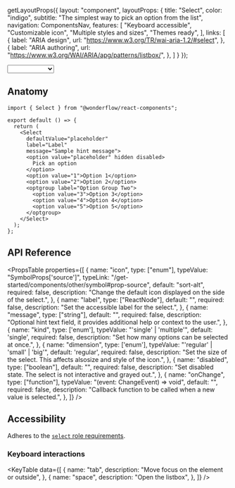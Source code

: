 
  getLayoutProps({
    layout: "component",
    layoutProps: {
      title: "Select",
      color: "indigo",
      subtitle: "The simplest way to pick an option from the list",
      navigation: ComponentsNav,
      features: [
        "Keyboard accessible",
        "Customizable icon",
        "Multiple styles and sizes",
        "Themes ready",
      ],
      links: [
        {
          label: "ARIA design",
          url: "https://www.w3.org/TR/wai-aria-1.2/#select",
        },
        {
          label: "ARIA authoring",
          url: "https://www.w3.org/WAI/ARIA/apg/patterns/listbox/",
        },
      ]
    }
  });

<LiveArea direction="row">
  <Select defaultValue="placeholder" label="Label" message="Sample hint message" style={{ maxInlineSize: "30ch" }}>
    <option value="placeholder" hidden disabled>Pick an option</option>

    <optgroup label="Option Group One">
      <option value="1">This is a very long option</option>
      <option value="2">Option 2</option>
    </optgroup>

    <optgroup label="Option Group Two">
      <option value="3">Option 3</option>
      <option value="4">Option 4</option>
      <option value="5">Option 5</option>
    </optgroup>
  </Select>
</LiveArea>


## Anatomy

```tsx lines="1,5-16"
import { Select } from "@wonderflow/react-components";

export default () => {
  return (
    <Select
      defaultValue="placeholder"
      label="Label"
      message="Sample hint message">
      <option value="placeholder" hidden disabled>
        Pick an option
      </option>
      <option value="1">Option 1</option>
      <option value="2">Option 2</option>
      <optgroup label="Option Group Two">
        <option value="3">Option 3</option>
        <option value="4">Option 4</option>
        <option value="5">Option 5</option>
      </optgroup>
    </Select>
  );
};
```

## API Reference

<PropsTable
  properties={[
    {
      name: "icon",
      type: ["enum"],
      typeValue: "SymbolProps['source']",
      typeLink: "/get-started/components/other/symbol#prop-source",
      default: "sort-alt",
      required: false,
      description: "Change the default icon displayed on the side of the select.",
    },
    {
      name: "label",
      type: ["ReactNode"],
      default: "",
      required: false,
      description: "Set the accessible label for the select.",
    },
    {
      name: "message",
      type: ["string"],
      default: "",
      required: false,
      description: "Optional hint text field, it provides additional help or context to the user.",
    },
    {
      name: "kind",
      type: ['enum'],
      typeValue: "'single' | 'multiple'",
      default: 'single',
      required: false,
      description: "Set how many options can be selected at once.",
    },
    {
      name: "dimension",
      type: ['enum'],
      typeValue: "'regular' | 'small' | 'big'",
      default: 'regular',
      required: false,
      description: "Set the size of the select. This affects alsosize and style of the icon.",
    },
    {
      name: "disabled",
      type: ["boolean"],
      default: "",
      required: false,
      description: "Set disabled state. The select is not interactive and grayed out.",
    },
    {
      name: "onChange",
      type: ["function"],
      typeValue: "(event: ChangeEvent<HTMLSelectElement>) => void",
      default: "",
      required: false,
      description: "Callback function to be called when a new value is selected.",
    },
  ]}
/>

## Accessibility

Adheres to the [`select` role requirements](https://www.w3.org/TR/wai-aria-1.2/#select).

### Keyboard interactions

<KeyTable
  data={[
    {
      name: "tab",
      description: "Move focus on the element or outside",
    },
    {
      name: "space",
      description: "Open the listbox",
    },
  ]}
/>
